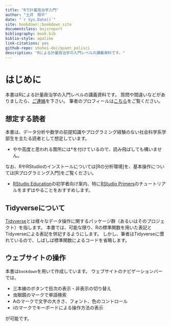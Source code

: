 ```yaml
--- 
title: "Rで計量政治学入門"
author: "土井　翔平"
date: "`r Sys.Date()`"
site: bookdown::bookdown_site
documentclass: bxjsreport
bibliography: book.bib
biblio-style: apalike
link-citations: yes
github-repo: shohei-doi/quant_polisci
description: "Rによる計量政治学の入門レベルの講義資料です。"
---
```

  
# はじめに {-#index}

本書はRによる計量政治学の入門レベルの講義資料です。
質問や間違いなどがありましたら、[ご連絡](mailto:shohei.doi0504@gmail.com)を下さい。
筆者のプロフィールは[こちら](https://shohei-doi.github.io/)をご覧ください。

## 想定する読者 {-}

本書は、データ分析や数学の前提知識やプログラミング経験のない社会科学系学部生を主たる読者として想定しています。

- やや高度と思われる箇所には*を付けているので、読み飛ばしても構いません。

なお、RやRStudioのインストールについては[Rの分析環境]を、基本操作については[Rプログラミング入門]をご覧ください。

- [RStudio Education](https://education.rstudio.com/learn/beginner/)の初学者向け案内、特に[RStudio Primers](https://rstudio.cloud/learn/primers)のチュートリアルをまずはやることをおすすめします。

## Tidyverseについて {-}

[Tidyverse](https://www.tidyverse.org/)とは様々なデータ操作に関するパッケージ群（あるいはそのプロジェクト）を指します。
本書では、可能な限り、Rの標準関数を用いた表記とTidyverseによる表記を併記するようにします。
しかし、筆者はTidyverseに慣れているので、しばしば標準関数によるコードを省略します。

## ウェブサイトの操作 {-}

本書は`bookdown`を用いて作成しています。
ウェブサイトのナビゲーションバーでは、

- 三本線のボタンで目次の表示・非表示の切り替え
- 虫眼鏡のマークで単語検索
- Aのマークで文字の大きさ、フォント、色のコントロール
<!-- - ダウンロードボタンで`.pdf`ファイルや`.epub`ファイルのダウンロード -->
- iのマークでキーボードによる操作方法の表示

が可能です。
